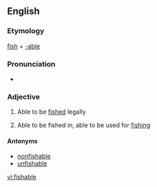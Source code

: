 ==English==

===Etymology===
[[fish]] + [[-able]]

===Pronunciation===
* {{IPA|/fɪʃɘbɘl/}}

===Adjective===
{{en-adj}}

# {{context|of a species of fish}} Able to be [[fished]] legally
# {{context|of a lake, pond etc.}} Able to be fished in, able to be used for [[fishing]]

====Antonyms====
* [[nonfishable]]
* [[unfishable]]

[[vi:fishable]]